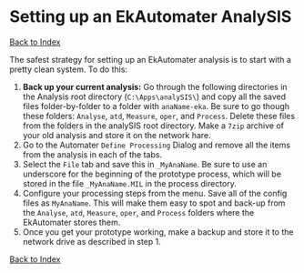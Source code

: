 Setting up an EkAutomater AnalySIS
========================================================

[Back to Index](../README.html)

The safest strategy for setting up an EkAutomater analysis is
to start with a pretty clean system. To do this:

1. **Back up your current analysis:** Go through the following directories in the Analysis root directory (``C:\Apps\analySIS\``) and copy all the saved files folder-by-folder to a folder with ``anaName-eka``. Be sure to go though these folders: ``Analyse``, ``atd``, ``Measure``, ``oper``,  and ``Process``. Delete these files from the folders in the analySIS root directory. Make a ``7zip`` archive of your old analysis and store it on the network hare.
2. Go to the Automater ``Define Processing`` Dialog and remove all the items from the analysis in each of the tabs.
3. Select the ``File`` tab and save this in ``_MyAnaName``. Be sure to use an underscore for the beginning of the prototype process, which will be stored in the file ``_MyAnaName.MIL`` in the process directory.
4. Configure your processing steps from the menu. Save all of the config files as ``MyAnaName``. This will make them easy to spot and back-up from the ``Analyse``, ``atd``, ``Measure``, ``oper``,  and ``Process`` folders where the EkAutomater stores them.
5. Once you get your prototype working, make a backup and store it to the network drive as described in step 1.



[Back to Index](../README.html)

